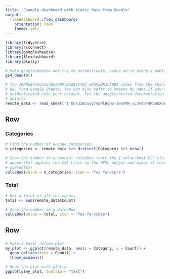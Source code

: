 ```yaml
---
title: "Example dashboard with static data from Google"
output:
  flexdashboard::flex_dashboard:
    orientation: rows
    theme: yeti
---
```



```r
library(tidyverse)
library(rsconnect)
library(googlesheets4)
library(flexdashboard)
library(plotly)

# Make googlesheets4 not try to authenticate, since we're using a public sheet
gs4_deauth()
```

```r
# The 1RKNn84xVLUanhGyX8DPvDSd8zt4GX_eBmK2ZX2nf0BI comes from the shared link
# URL from Google Sheets. You can also refer to sheets by name if you're
# authenticated into your account. See the googlesheets4 documentation for more
# details
remote_data <- read_sheet("1_OCk32BCuwy7yDNlBgHw-IwxFMH_vL3v4bY4RpW0XUE")
```

## Row

### Categories {.value-box}

```r
# Find the number of unique categories
n_categories <- remote_data %>% distinct(Category) %>% nrow()

# Show the number in a special valueBox (note the {.value-box} CSS class
# above—that applies the CSS class to the HTML output and makes it render
# correctly)
valueBox(value = n_categories, icon = "fas fa-users")
```

### Total {.value-box}

```r
# Get a total of all the counts
total <- sum(remote_data$Count)

# Show the number in a valueBox
valueBox(value = total, icon = "fas fa-cubes")
```

## Row

###

```r
# Make a basic column plot
my_plot <- ggplot(remote_data, aes(x = Category, y = Count)) +
  geom_col(aes(text = Count)) +
  theme_minimal()

# Show the plot with plotly
ggplotly(my_plot, tooltip = "text")
```



